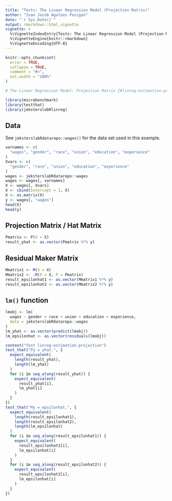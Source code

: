 ```yaml
---
title: "Tests: The Linear Regression Model (Projection Matrix)"
author: "Ivan Jacob Agaloos Pesigan"
date: "`r Sys.Date()`"
output: rmarkdown::html_vignette
vignette: >
  %\VignetteIndexEntry{Tests: The Linear Regression Model (Projection Matrix)}
  %\VignetteEngine{knitr::rmarkdown}
  %\VignetteEncoding{UTF-8}
---
```



```r
knitr::opts_chunk$set(
  error = TRUE,
  collapse = TRUE,
  comment = "#>",
  out.width = "100%"
)
```




```r
# The Linear Regression Model: Projection Matrix {#linreg-estimation-projection-example}
```



```r
library(microbenchmark)
library(testthat)
library(jeksterslabRlinreg)
```


## Data

See `jeksterslabRdatarepo::wages()` for the data set used in this example.


```r
varnames <- c(
  "wages", "gender", "race", "union", "education", "experience"
)
Xvars <- c(
  "gender", "race", "union", "education", "experience"
)
wages <- jeksterslabRdatarepo::wages
wages <- wages[, varnames]
X <- wages[, Xvars]
X <- cbind(Intercept = 1, X)
X <- as.matrix(X)
y <- wages[, "wages"]
head(X)
head(y)
```


## Projection Matrix / Hat Matrix


```r
Pmatrix <- P(X = X)
result_yhat <- as.vector(Pmatrix %*% y)
```


## Residual Maker Matrix


```r
Mmatrix1 <- M(X = X)
Mmatrix2 <- .M(X = X, P = Pmatrix)
result_epsilonhat1 <- as.vector(Mmatrix1 %*% y)
result_epsilonhat2 <- as.vector(Mmatrix2 %*% y)
```


## `lm()` function


```r
lmobj <- lm(
  wages ~ gender + race + union + education + experience,
  data = jeksterslabRdatarepo::wages
)
lm_yhat <- as.vector(predict(lmobj))
lm_epsilonhat <- as.vector(residuals(lmobj))
```



```r
context("Test linreg-estimation-projection")
test_that("Py = yhat.", {
  expect_equivalent(
    length(result_yhat),
    length(lm_yhat)
  )
  for (i in seq_along(result_yhat)) {
    expect_equivalent(
      result_yhat[i],
      lm_yhat[i]
    )
  }
})
test_that("My = epsilonhat.", {
  expect_equivalent(
    length(result_epsilonhat1),
    length(result_epsilonhat2),
    length(lm_epsilonhat)
  )
  for (i in seq_along(result_epsilonhat1)) {
    expect_equivalent(
      result_epsilonhat1[i],
      lm_epsilonhat[i]
    )
  }
  for (i in seq_along(result_epsilonhat2)) {
    expect_equivalent(
      result_epsilonhat2[i],
      lm_epsilonhat[i]
    )
  }
})
```

